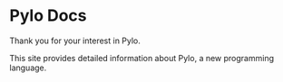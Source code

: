 # Pylo Docs
Thank you for your interest in Pylo.

This site provides detailed information about Pylo, a new programming language.